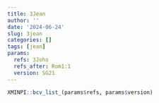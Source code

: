 ```yaml
---
title: 3Jean
author: ''
date: '2024-06-24'
slug: 3jean
categories: []
tags: [jean]
params:
  refs: 3John
  refs_after: Rom1:1
  version: SG21
---
```


```r
XMINPI::bcv_list_(params$refs, params$version)
```
